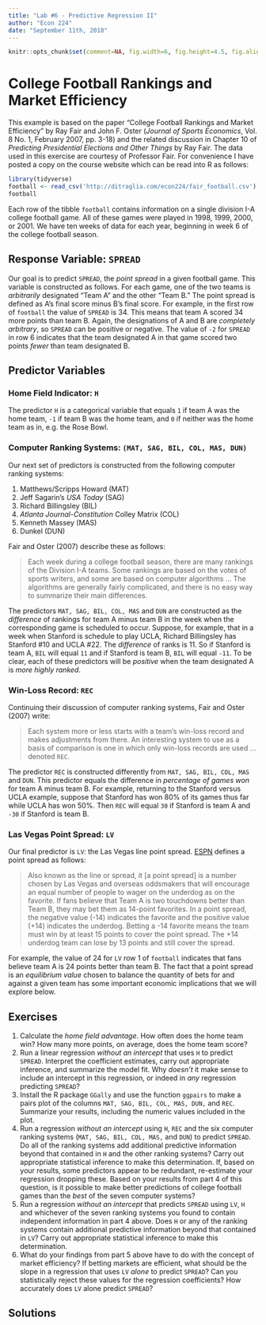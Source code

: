```yaml
---
title: "Lab #6 - Predictive Regression II"
author: "Econ 224"
date: "September 11th, 2018"
---
```


<!-- knitr global options -->
```r
knitr::opts_chunk$set(comment=NA, fig.width=6, fig.height=4.5, fig.align = 'center')
```

# College Football Rankings and Market Efficiency 

This example is based on the paper "College Football Rankings and Market Efficiency" by Ray Fair and John F.\ Oster (*Journal of Sports Economics*, Vol. 8 No. 1, February 2007, pp. 3-18) and the related discussion in Chapter 10 of *Predicting Presidential Elections and Other Things* by Ray Fair.
The data used in this exercise are courtesy of Professor Fair.
For convenience I have posted a copy on the course website which can be read into R as follows:
```r
library(tidyverse)
football <- read_csv('http://ditraglia.com/econ224/fair_football.csv')
football
```
Each row of the tibble `football` contains information on a single division I-A college football game.
All of these games were played in 1998, 1999, 2000, or 2001.
We have ten weeks of data for each year, beginning in week 6 of the college football season.

## Response Variable: `SPREAD`
Our goal is to predict `SPREAD`, the *point spread* in a given football game.
This variable is constructed as follows.
For each game, one of the two teams is *arbitrarily* designated "Team A" and the other "Team B."
The point spread is defined as A's final score minus B's final score.
For example, in the first row of `football` the value of `SPREAD` is 34.
This means that team A scored 34 more points than team B.
Again, the designations of A and B are *completely arbitrary*, so `SPREAD` can be positive or negative.
The value of `-2` for `SPREAD` in row 6 indicates that the team designated A in that game scored two points *fewer* than team designated B.

## Predictor Variables

### Home Field Indicator: `H`
The predictor `H` is a categorical variable that equals `1` if team A was the home team, `-1` if team B was the home team, and `0` if neither was the home team as in, e.g. the Rose Bowl.


### Computer Ranking Systems: `(MAT, SAG, BIL, COL, MAS, DUN)`

Our next set of predictors is constructed from the following computer ranking systems:

1. Matthews/Scripps Howard (MAT)
2. Jeff Sagarin's *USA Today* (SAG)
3. Richard Billingsley (BIL)
4. *Atlanta Journal-Constitution* Colley Matrix (COL)
5. Kenneth Massey (MAS)
6. Dunkel (DUN)

Fair and Oster (2007) describe these as follows:

> Each week during a college football season, there are many rankings of the Division I-A teams. Some rankings are based on the votes of sports writers, and some are based on computer algorithms ...  The algorithms are generally fairly complicated, and there is no easy way to summarize their main differences. 

The predictors `MAT, SAG, BIL, COL, MAS` and `DUN` are constructed as the *difference* of rankings for team A minus team B in the week when the corresponding game is scheduled to occur.
Suppose, for example, that in a week when Stanford is schedule to play UCLA, Richard Billingsley has Stanford \#10 and UCLA \#22.
The *difference* of ranks is 11.
So if Stanford is team A, `BIL` will equal `11` and if Stanford is team B, `BIL` will equal `-11`.
To be clear, each of these predictors will be *positive* when the team designated A is *more highly ranked*.

### Win-Loss Record: `REC`

Continuing their discussion of computer ranking systems, Fair and Oster (2007) write:

> Each system more or less starts with a team's win-loss record and makes adjustments from there. An interesting system to use as a basis of comparison is one in which only win-loss records are used ... denoted `REC`.

The predictor `REC` is constructed differently from `MAT, SAG, BIL, COL, MAS` and `DUN`.
This predictor equals the difference in *percentage of games won* for team A minus team B.
For example, returning to the Stanford versus UCLA example, suppose that Stanford has won 80\% of its games thus far while UCLA has won 50\%.
Then `REC` will equal `30` if Stanford is team A and `-30` if Stanford is team B.

### Las Vegas Point Spread: `LV`
Our final predictor is `LV`: the Las Vegas line point spread.
[ESPN](http://www.espn.com/college-football/lines) defines a point spread as follows:

> Also known as the line or spread, it [a point spread] is a number chosen by Las Vegas and overseas oddsmakers that will encourage an equal number of people to wager on the underdog as on the favorite. If fans believe that Team A is two touchdowns better than Team B, they may bet them as 14-point favorites. In a point spread, the negative value (-14) indicates the favorite and the positive value (+14) indicates the underdog. Betting a -14 favorite means the team must win by at least 15 points to cover the point spread. The +14 underdog team can lose by 13 points and still cover the spread. 

For example, the value of 24 for `LV` row 1 of `football` indicates that fans believe team A is 24 points better than team B.
The fact that a point spread is an *equilibrium value* chosen to balance the quantity of bets for and against a given team has some important economic implications that we will explore below.

## Exercises
1. Calculate the *home field advantage*.
   How often does the home team win?
   How many more points, on average, does the home team score?
2. Run a linear regression *without an intercept* that uses `H` to predict `SPREAD`. Interpret the coefficient estimates, carry out appropriate inference, and summarize the model fit. Why *doesn't* it make sense to include an intercept in this regression, or indeed in *any* regression predicting `SPREAD`?
3. Install the R package `GGally` and use the function `ggpairs` to make a pairs plot of the columns `MAT, SAG, BIL, COL, MAS, DUN,` and `REC`. Summarize your results, including the numeric values included in the plot.
4. Run a regression *without an intercept* using `H`, `REC` and the six computer ranking systems (`MAT, SAG, BIL, COL, MAS,` and `DUN`) to predict `SPREAD`. 
   Do all of the ranking systems add additional predictive information beyond that contained in `H` and the other ranking systems? 
   Carry out appropriate statistical inference to make this determination.
   If, based on your results, some predictors appear to be redundant, re-estimate your regression dropping these.
   Based on your results from part 4 of this question, is it possible to make better predictions of college football games than the *best* of the seven computer systems? 
5. Run a regression *without an intercept* that predicts `SPREAD` using `LV`, `H` and whichever of the seven ranking systems you found to contain independent information in part 4 above. Does `H` or any of the ranking systems contain additional predictive information beyond that contained in `LV`? Carry out appropriate statistical inference to make this determination. 
6. What do your findings from part 5 above have to do with the concept of market efficiency?
   If betting markets are efficient, what should be the slope in a regression that uses `LV` *alone* to predict `SPREAD`?
   Can you statistically reject these values for the regression coefficients?
   How accurately does `LV` alone predict `SPREAD`?

## Solutions 
